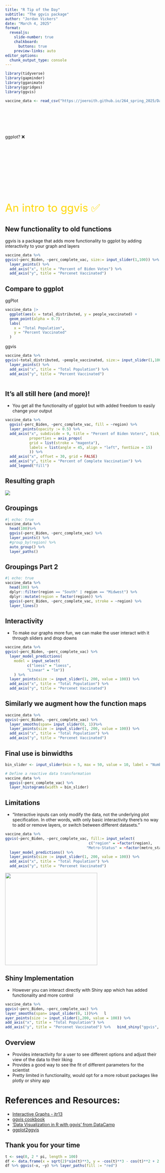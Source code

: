 ```yaml
---
title: "R Tip of the Day"
subtitle: "The ggvis package"
author: "Jordan Vickers"
date: "March 4, 2025"
format:
  revealjs: 
    slide-number: true
    chalkboard: 
      buttons: true
    preview-links: auto
editor_options: 
  chunk_output_type: console
---
```


```r
library(tidyverse)
library(gapminder)
library(gganimate)
library(ggridges)
library(ggvis)

vaccine_data <- read_csv("https://joeroith.github.io/264_spring_2025/Data/vaccinations_2021.csv")

```

##  {auto-animate="true"}

::: {style="margin-top: 100px;"}
ggplot? ❌
:::

##  {auto-animate="true"}

::: {style="margin-top: 200px; font-size: 2.5em; color: gold;"}
An intro to ggvis ✅
:::

## New functionality to old functions {auto-animate="true"}

ggvis is a package that adds more functionality to ggplot by adding interactivity to your graph and layers

```r
vaccine_data %>% 
ggvis(~perc_Biden, ~perc_complete_vac, size:= input_slider(1,100)) %>% 
  layer_points() %>%
  add_axis("x", title = "Percent of Biden Votes") %>%
  add_axis("y", title = "Percenet Vaccinated")
```

## Compare to ggplot {auto-animate="true"}

ggPlot

``` .r
vaccine_data |>
  ggplot(aes(x = total_distributed, y = people_vaccinated) +
  geom_point(alpha = 0.7)
  labs(
    x = "Total Population",
    y = "Percent Vaccinated"
  )
```

ggvis

``` .r
vaccine_data %>% 
ggvis(~total_distributed, ~people_vaccinated, size:= input_slider(1,100)) %>% 
  layer_points() %>%
  add_axis("x", title = "Total Population") %>%
  add_axis("y", title = "Percent Vaccinated")
  
```



## It's all still here (and more)!

-   You get all the functionality of ggplot but with added freedom to easily change your output

``` .r
vaccine_data %>%
  ggvis(~perc_Biden, ~perc_complete_vac, fill = ~region) %>%
  layer_points(opacity := 0.5) %>%
  add_axis("x", subdivide = 9, title = "Percent of Biden Voters", tick_size_major = 10, tick_size_minor = 5, 
           properties = axis_props(
           grid = list(stroke = "magenta"),
           labels = list(angle = 45, align = "left", fontSize = 15)
           )) %>%
  add_axis("x", offset = 30, grid = FALSE)
  add_axis("y", title = "Percent of Complete Vaccination") %>%
  add_legend("fill")
```

## Resulting graph

![](ggvis_example.jpg){.r-stretch}


## Groupings

```r
#| echo: true
vaccine_data %>%
  head(100)%>%
  ggvis(~perc_Biden, ~perc_complete_vac) %>%
  layer_points() %>%
  #group_by(region) %>%
  auto_group() %>%
  layer_paths()
```

## Groupings Part 2

```r
#| echo: true
vaccine_data %>% 
  head(100) %>%
  dplyr::filter(region == "South" | region == "Midwest") %>% 
  dplyr::mutate(region = factor(region)) %>% 
  ggvis(~perc_Biden, ~perc_complete_vac, stroke = ~region) %>% 
  layer_lines()
```


## Interactivity

-   To make our graphs more fun, we can make the user interact with it through sliders and drop downs

```r
vaccine_data %>% 
ggvis(~perc_Biden, ~perc_complete_vac) %>% 
  layer_model_predictions(
    model = input_select(
          c("loess" = "loess",
          "Linear" = "lm"))
    ) %>%
  layer_points(size := input_slider(1, 200, value = 100)) %>%
  add_axis("x", title = "Total Population") %>%
  add_axis("y", title = "Percenet Vaccinated")
```


## Similarly we augment how the function maps {auto-animate="true"}

```r
vaccine_data %>% 
ggvis(~perc_Biden, ~perc_complete_vac) %>% 
  layer_smooths(span= input_slider(0, 1))%>%
  layer_points(size := input_slider(1, 200, value = 100)) %>%
  add_axis("x", title = "Total Population") %>%
  add_axis("y", title = "Percenet Vaccinated")
```

## Final use is binwidths {auto-animate="true"}

```r
bin_slider <- input_slider(min = 5, max = 50, value = 10, label = "Number of Bins")

# Define a reactive data transformation
vaccine_data %>%
  ggvis(~perc_complete_vac) %>%
  layer_histograms(width = bin_slider) 
```

## Limitations

::: {.fragment .highlight-red}
-   "Interactive inputs can only modify the data, not the underlying plot specification. In other words, with only basic interactivity there’s no way to add or remove layers, or switch between different datasets."
:::

``` .r
vaccine_data %>% 
ggvis(~perc_Biden, ~perc_complete_vac, fill:= input_select(
                                      c("region" = ~factor(region),
                                     "Metro-Status" = ~factor(metro_status)))) %>% 
  layer_model_predictions() %>%
  layer_points(size := input_slider(1, 200, value = 100)) %>%
  add_axis("x", title = "Total Population") %>%
  add_axis("y", title = "Percenet Vaccinated")
```

![](wagging.jpg){.absolute .fragment bottom="110" right="130" width="300"}


## Shiny Implementation

-   However you can interact directly with Shiny app which has added functionality and more control

``` .r
vaccine_data %>%  
ggvis(~perc_Biden, ~perc_complete_vac) %>%   
layer_smooths(span= input_slider(0, 1))%>%   l
ayer_points(size := input_slider(1,200, value = 100)) %>%   
add_axis("x", title = "Total Population") %>%   
add_axis("y", title = "Percenet Vaccinated") %>%   bind_shiny("ggvis", "ggvis_ui")
```

## Overview

-   Provides interactivity for a user to see different options and adjust their view of the data to their liking
-   Provides a good way to see the fit of different parameters for the scientist
-   Pretty limited in functionality, would opt for a more robust packages like plotly or shiny app

# References and Resources:

- [Interactive Graphs - jtr13](https://jtr13.github.io/cc21fall1/interactive-graphs-tutorial.html) 
- [ggvis cookbook](https://ggvis.rstudio.com/cookbook.html) 
- [‘Data Visualization in R with ggvis’ from DataCamp](https://rpubs.com/jacobdickey_2016/223060)
- [ggplot2ggvis](https://jimhester.github.io/ggplot2ToGgvis/)

## Thank you for your time

```r
t <- seq(0, 2 * pi, length = 100)
df <- data.frame(x = sqrt(2)*sin(t)**3, y = -cos(t)**3 - cos(t)**2 + 2 * cos(t))
df %>% ggvis(~x, ~y) %>% layer_paths(fill := "red")
  
```
